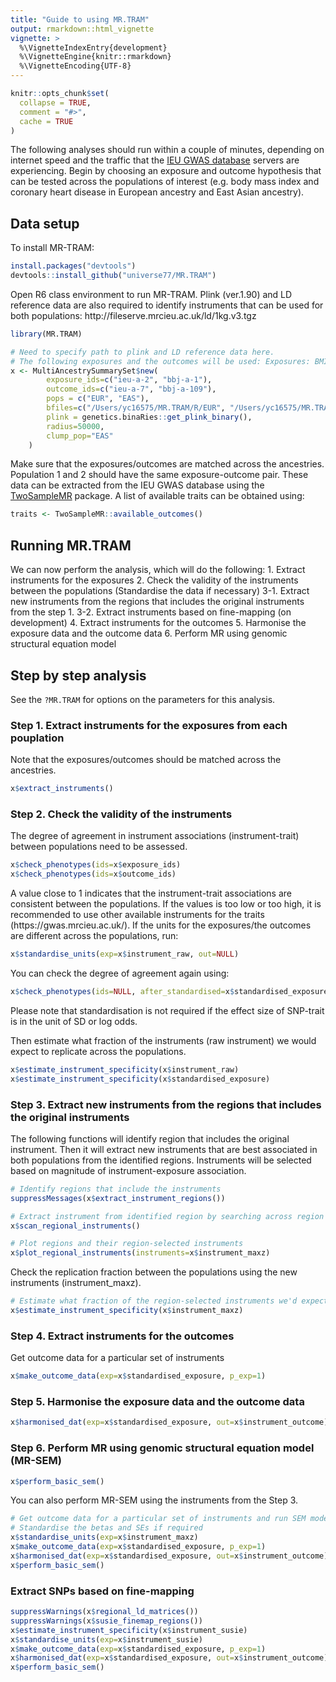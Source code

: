 ```yaml
---
title: "Guide to using MR.TRAM"
output: rmarkdown::html_vignette
vignette: >
  %\VignetteIndexEntry{development}
  %\VignetteEngine{knitr::rmarkdown}
  %\VignetteEncoding{UTF-8}
---
```


```r
knitr::opts_chunk$set(
  collapse = TRUE,
  comment = "#>",
  cache = TRUE
)
```

The following analyses should run within a couple of minutes, depending on internet speed and the traffic that the [IEU GWAS database](https://gwas.mrcieu.ac.uk/) servers are experiencing. Begin by choosing an exposure and outcome hypothesis that can be tested across the populations of interest (e.g. body mass index and coronary heart disease in European ancestry and East Asian ancestry). 


## Data setup

To install MR-TRAM:

```r
install.packages("devtools")
devtools::install_github("universe77/MR.TRAM")
```

Open R6 class environment to run MR-TRAM. Plink (ver.1.90) and LD reference data are also required to identify instruments that can be used for both populations: http://fileserve.mrcieu.ac.uk/ld/1kg.v3.tgz 


```r
library(MR.TRAM)

# Need to specify path to plink and LD reference data here.
# The following exposures and the outcomes will be used: Exposures: BMI (EUR-EAS); Outcomes: CHD (EUR-EAS)
x <- MultiAncestrySummarySet$new(
  		exposure_ids=c("ieu-a-2", "bbj-a-1"), 
  		outcome_ids=c("ieu-a-7", "bbj-a-109"), 
  		pops = c("EUR", "EAS"),
  		bfiles=c("/Users/yc16575/MR.TRAM/R/EUR", "/Users/yc16575/MR.TRAM/R/EAS"), 		
  		plink = genetics.binaRies::get_plink_binary(), 		
  		radius=50000, 
  		clump_pop="EAS"
	)
```

Make sure that the exposures/outcomes are matched across the ancestries. Population 1 and 2 should have the same exposure-outcome pair. These data can be extracted from the IEU GWAS database using the [TwoSampleMR](https://mrcieu.github.io/TwoSampleMR/) package. A list of available traits can be obtained using:
```r
traits <- TwoSampleMR::available_outcomes()
```

## Running MR.TRAM

We can now perform the analysis, which will do the following:
1. Extract instruments for the exposures
2. Check the validity of the instruments between the populations (Standardise the data if necessary)
3-1. Extract new instruments from the regions that includes the original instruments from the step 1.
3-2. Extract instruments based on fine-mapping (on development)
4. Extract instruments for the outcomes
5. Harmonise the exposure data and the outcome data
6. Perform MR using genomic structural equation model


## Step by step analysis 

See the `?MR.TRAM` for options on the parameters for this analysis. 


### Step 1. Extract instruments for the exposures from each pouplation
Note that the exposures/outcomes should be matched across the ancestries. 

```r
x$extract_instruments()
```


### Step 2. Check the validity of the instruments
The degree of agreement in instrument associations (instrument-trait) between populations need to be assessed.

```r
x$check_phenotypes(ids=x$exposure_ids)
x$check_phenotypes(ids=x$outcome_ids)
```
A value close to 1 indicates that the instrument-trait associations are consistent between the populations. If the values is too low or too high, it is recommended to use other available instruments for the traits (https://gwas.mrcieu.ac.uk/). If the units for the exposures/the outcomes are different across the populations, run:
```r
x$standardise_units(exp=x$instrument_raw, out=NULL)
```
You can check the degree of agreement again using:
```r
x$check_phenotypes(ids=NULL, after_standardised=x$standardised_exposure)
```
Please note that standardisation is not required if the effect size of SNP-trait is in the unit of SD or log odds.

Then estimate what fraction of the instruments (raw instrument) we would expect to replicate across the populations.
```r
x$estimate_instrument_specificity(x$instrument_raw)
x$estimate_instrument_specificity(x$standardised_exposure)
```


### Step 3. Extract new instruments from the regions that includes the original instruments
The following functions will identify region that includes the original instrument. Then it will extract new instruments that are best associated in both populations from the identified regions. Instruments will be selected based on magnitude of instrument-exposure association.

```r
# Identify regions that include the instruments
suppressMessages(x$extract_instrument_regions())

# Extract instrument from identified region by searching across region for best associations
x$scan_regional_instruments()

# Plot regions and their region-selected instruments
x$plot_regional_instruments(instruments=x$instrument_maxz)
```

Check the replication fraction between the populations using the new instruments (instrument_maxz).
```r
# Estimate what fraction of the region-selected instruments we'd expect to replicate
x$estimate_instrument_specificity(x$instrument_maxz)
```


### Step 4. Extract instruments for the outcomes
Get outcome data for a particular set of instruments 
```r
x$make_outcome_data(exp=x$standardised_exposure, p_exp=1)
```


### Step 5. Harmonise the exposure data and the outcome data
```r
x$harmonised_dat(exp=x$standardised_exposure, out=x$instrument_outcome)
```

### Step 6. Perform MR using genomic structural equation model (MR-SEM)
```r
x$perform_basic_sem()
```

You can also perform MR-SEM using the instruments from the Step 3.
```r
# Get outcome data for a particular set of instruments and run SEM model 
# Standardise the betas and SEs if required
x$standardise_units(exp=x$instrument_maxz)
x$make_outcome_data(exp=x$standardised_exposure, p_exp=1)
x$harmonised_dat(exp=x$standardised_exposure, out=x$instrument_outcome)
x$perform_basic_sem()
```


### Extract SNPs based on fine-mapping
```r
suppressWarnings(x$regional_ld_matrices())
suppressWarnings(x$susie_finemap_regions())
x$estimate_instrument_specificity(x$instrument_susie)
x$standardise_units(exp=x$instrument_susie)
x$make_outcome_data(exp=x$standardised_exposure, p_exp=1)
x$harmonised_dat(exp=x$standardised_exposure, out=x$instrument_outcome)
x$perform_basic_sem()
```
